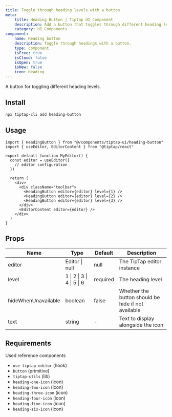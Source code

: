 ```yaml
---
title: Toggle through heading levels with a button
meta:
    title: Heading Button | Tiptap UI Component
    description: Add a button that toggles through different heading levels in your Tiptap editor. More in the docs!
    category: UI Components
component:
    name: Heading button
    description: Toggle through headings with a button.
    type: component
    isFree: true
    isCloud: false
    isOpen: true
    isNew: false
    icon: Heading
---
```



A button for toggling different heading levels.

<CodeDemo src="https://template.tiptap.dev/preview/tiptap-ui/heading-button" />

## Install

```bash
npx tiptap-cli add heading-button
```

## Usage

```tsx
import { HeadingButton } from "@/components/tiptap-ui/heading-button"
import { useEditor, EditorContent } from "@tiptap/react"

export default function MyEditor() {
  const editor = useEditor({
    // editor configuration
  })

  return (
    <div>
      <div className="toolbar">
        <HeadingButton editor={editor} level={1} />
        <HeadingButton editor={editor} level={2} />
        <HeadingButton editor={editor} level={3} />
      </div>
      <EditorContent editor={editor} />
    </div>
  )
}
```

## Props

| Name                | Type                       | Default  | Description                                        |
| ------------------- | -------------------------- | -------- | -------------------------------------------------- |
| editor              | Editor \| null             | null     | The TipTap editor instance                         |
| level               | 1 \| 2 \| 3 \| 4 \| 5 \| 6 | required | The heading level                                  |
| hideWhenUnavailable | boolean                    | false    | Whether the button should be hide if not available |
| text                | string                     | -        | Text to display alongside the icon                 |

## Requirements

Used reference components

- `use-tiptap-editor` (hook)
- `button` (primitive)
- `tiptap-utils` (lib)
- `heading-one-icon` (icon)
- `heading-two-icon` (icon)
- `heading-three-icon` (icon)
- `heading-four-icon` (icon)
- `heading-five-icon` (icon)
- `heading-six-icon` (icon)